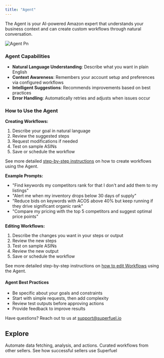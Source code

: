 ```yaml
---
title: "Agent"
---
```


The Agent is your AI-powered Amazon expert that understands your business context and can create custom workflows through natural conversation.

![Agent Pn](/images/Agent.png)

### **Agent Capabilities**

- **Natural Language Understanding**: Describe what you want in plain English
- **Context Awareness**: Remembers your account setup and preferences via configured workflows
- **Intelligent Suggestions**: Recommends improvements based on best practices
- **Error Handling**: Automatically retries and adjusts when issues occur

### **How to Use the Agent**

**Creating Workflows:**

1. Describe your goal in natural language
2. Review the suggested steps
3. Request modifications if needed
4. Test on sample ASINs
5. Save or schedule the workflow

See more detailed [step-by-step instructions](https://docs.superfuel.io/getting-started/first-workflow) on how to create workflows using the Agent.

**Example Prompts:**

- "Find keywords my competitors rank for that I don't and add them to my listings"
- "Alert me when my inventory drops below 30 days of supply"
- "Reduce bids on keywords with ACOS above 40% but keep running if they drive significant organic rank"
- "Compare my pricing with the top 5 competitors and suggest optimal price points"

**Editing Workflows:**

1. Describe the changes you want in your steps or output
2. Review the new steps
4. Test on sample ASINs
3. Review the new output
5. Save or schedule the workflow

See more detailed step-by-step instructions on [how to edit Workflows](https://docs.superfuel.io/features/editing-workflow) using the Agent.

#### **Agent Best Practices**

- Be specific about your goals and constraints
- Start with simple requests, then add complexity
- Review test outputs before approving actions
- Provide feedback to improve results

Have questions? Reach out to us at [support@superfuel.io](mailto:support@superfuel.io)

## Explore

<Columns cols={3}>
  <Card title="Workflows" icon="chart-network" href="https://docs.superfuel.io/concepts/workflows">
    Automate data fetching, analysis, and actions.
  </Card>
  <Card title="Workflow Library" icon="book" href="https://docs.superfuel.io/concepts/workflow-library">
    Curated workflows from other sellers.
  </Card>
  <Card title="Best Practices" icon="lightbulb" href="https://docs.superfuel.io/more-resources/success-stories">
    See how successful sellers use Superfuel
  </Card>
</Columns>